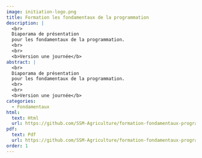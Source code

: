 ```yaml
---
image: initiation-logo.png
title: Formation les fondamentaux de la programmation
description: |
  <br>
  Diaporama de présentation
  pour les fondamentaux de la programmation. 
  <br>
  <br>
  <b>Version une journée</b>
abstract: |
  <br>
  Diaporama de présentation
  pour les fondamentaux de la programmation. 
  <br>
  <br>
  <b>Version une journée</b>
categories:
  - Fondamentaux
html:
  text: Html
  url: https://github.com/SSM-Agriculture/formation-fondamentaux-programmation/
pdf:
  text: Pdf 
  url: https://github.com/SSM-Agriculture/formation-fondamentaux-programmation/raw/master/diaporama_pdf/Diaporama_fondamentaux.pdf
order: 1
---
```

